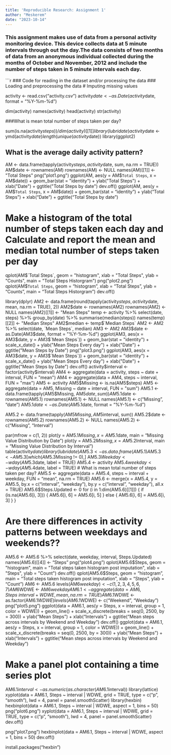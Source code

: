 ```yaml
---
title: 'Reproducible Research: Assignment 1'
author: "Meskerem"
date: "2023-10-14"
---
```


### This assignment makes use of data from a personal activity monitoring device. This device collects data at 5 minute intervals through out the day.The data consists of two months of data from an anonymous individual collected during the months of October and November, 2012 and include the number of steps taken in 5 minute intervals each day.


```r
### Code for reading in the dataset and/or processing the data
### Loading and preprocessing the data
# Imputing missing values

activity <- read.csv("activity.csv")
activity$date <- as.Date(activity$date, format = "%Y-%m-%d")

dim(activity)
names(activity)
head(activity)
str(activity)

###What is mean total number of steps taken per day?

sum(is.na(activity$steps))/dim(activity)[[1]]
library(lubridate)
activity$date <- ymd(activity$date)
length(unique(activity$date))
library(ggplot2)

## What is the average daily activity pattern?

AM <- data.frame(tapply(activity$steps, activity$date, sum, na.rm = TRUE))
AM$date <- rownames(AM)
rownames(AM) <- NULL
names(AM)[[1]] <- "Total Steps"
png("plot1.png")
ggplot(AM, aes(y = AM$`Total Steps`, x = AM$date)) + geom_bar(stat = "identity") + ylab("Total Steps") + xlab("Date") + ggtitle("Total Steps by date")
dev.off()
ggplot(AM, aes(y = AM$`Total Steps`, x = AM$date)) + geom_bar(stat = "identity") + ylab("Total Steps") + xlab("Date") + ggtitle("Total Steps by date")

# Make a histogram of the total number of steps taken each day and Calculate and report the mean and median total number of steps taken per day

qplot(AM$`Total Steps`, geom = "histogram", xlab = "Total Steps", ylab = "Counts", main = "Total Steps Historgram")
png("plot2.png")
qplot(AM$`Total Steps`, geom = "histogram", xlab = "Total Steps", ylab = "Counts", main = "Total Steps Historgram")
dev.off()

library(dplyr)
AM2 <- data.frame(round(tapply(activity$steps, activity$date, mean, na.rm = TRUE), 2))
AM2$date <- rownames(AM2)
rownames(AM2) <- NULL
names(AM2)[[1]] <- "Mean Steps"
temp <- activity %>% select(date, steps) %>% group_by(date) %>% summarise(median(steps))
names(temp)[[2]] <- "Median Steps"
AM2$median <- temp$`Median Steps`
AM2 <- AM2 %>% select(date, `Mean Steps`, median)
AM3 <- AM2
AM3$date <- as.Date(AM3$date, format = "%Y-%m-%d")
ggplot(AM3, aes(x = AM3$date, y = AM3$`Mean Steps`)) + geom_bar(stat = "identity") + scale_x_date() + ylab("Mean Steps Every day") + xlab("Date") + ggtitle("Mean Steps by Date")
png("plot3.png")
ggplot(AM3, aes(x = AM3$date, y = AM3$`Mean Steps`)) + geom_bar(stat = "identity") + scale_x_date() + ylab("Mean Steps Every day") + xlab("Date") + ggtitle("Mean Steps by Date")
dev.off()
activity$interval <- factor(activity$interval)
AM4 <- aggregate(data = activity, steps ~ date + interval, FUN = "mean")
AM4 <- aggregate(data = AM4, steps ~ interval, FUN = "max")
AM5 <- activity
AM5$Missing <- is.na(AM5$steps)
AM5 <- aggregate(data = AM5, Missing ~ date + interval, FUN = "sum")
AM5.1 <- data.frame(tapply(AM5$Missing, AM5$date, sum))
AM5.1$date <- rownames(AM5.1)
rownames(AM5.1) <- NULL
names(AM5.1) <- c("Missing", "date")
AM5.1$date <- as.Date(AM5.1$date, format = "%Y-%m-%d")

AM5.2 <- data.frame(tapply(AM5$Missing, AM5$interval, sum))
AM5.2$date <- rownames(AM5.2)
rownames(AM5.2) <- NULL
names(AM5.2) <- c("Missing", "Interval")

par(mfrow = c(1, 2))
plot(y = AM5.1$Missing, x = AM5.1$date, main = "Missing Value Distribution by Date")
plot(y = AM5.2$Missing, x = AM5.2$Interval, main = "Missing Value Distribution by Interval")
table(activity$date)
library(lubridate)
AM5.3 <- as.data.frame(AM5.1) %>% select(date, Missing) %>% arrange(desc(Missing))
AM5.3 <- AM5.3[which(AM5.3$Missing != 0),]
AM5.3$Weekday <- wday(AM5.3$date, label = TRUE)
AM5.4 <- activity
AM5.4$weekday <- wday(AM5.4$date, label = TRUE)
# What is mean total number of steps taken per day?
AM5.5 <- aggregate(data = AM5.4, steps ~ interval + weekday, FUN = "mean", na.rm = TRUE)
AM5.6 <- merge(x = AM5.4, y = AM5.5, by.x = c("interval", "weekday"), by.y = c("interval", "weekday"), all.x = TRUE)
AM5.6$Steps.Updated <- 0
for (i in 1:dim(AM5.6)[[1]]) {
  if (is.na(AM5.6[i, 3])) {
    AM5.6[i, 6] = AM5.6[i, 5]
  } else {
    AM5.6[i, 6] = AM5.6[i, 3]
  }
}

# Are there differences in activity patterns between weekdays and weekends??

AM5.6 <- AM5.6 %>% select(date, weekday, interval, Steps.Updated)
names(AM5.6)[[4]] <- "Steps"
png("plot4.png")
qplot(AM5.6$Steps, geom = "histogram", main = "Total steps taken histogram post imputation", xlab = "Steps", ylab = "Count")
dev.off()
qplot(AM5.6$Steps, geom = "histogram", main = "Total steps taken histogram post imputation", xlab = "Steps", ylab = "Count")
AM6 <- AM5.6
levels(AM6$weekday) <- c(1, 2, 3, 4, 5, 6, 7)
AM6$WDWE <- AM6$weekday %in% c(1, 2, 3, 4, 5)
AM6.1 <- aggregate(data = AM6, Steps ~ interval + WDWE, mean, na.rm = TRUE)
AM6.1$WDWE <- as.factor(AM6.1$WDWE)
levels(AM6.1$WDWE) <- c("Weekend", "Weekday")
png("plot5.png")
ggplot(data = AM6.1, aes(y = Steps, x = interval, group = 1, color = WDWE)) + geom_line() + scale_x_discrete(breaks = seq(0, 2500, by = 300)) + ylab("Mean Steps") + xlab("Intervals") + ggtitle("Mean steps across intervals by Weekend and Weekday")
dev.off()
ggplot(data = AM6.1, aes(y = Steps, x = interval, group = 1, color = WDWE)) + geom_line() + scale_x_discrete(breaks = seq(0, 2500, by = 300)) + ylab("Mean Steps") + xlab("Intervals") + ggtitle("Mean steps across intervals by Weekend and Weekday")

# Make a panel plot containing a time series plot

AM6.1$interval <- as.numeric(as.character(AM6.1$interval))
library(lattice)
xyplot(data = AM6.1, Steps ~ interval | WDWE, grid = TRUE, type = c("p", "smooth"), lwd = 4, panel = panel.smoothScatter)
library(hexbin)
hexbinplot(data = AM6.1, Steps ~ interval | WDWE, aspect = 1, bins = 50)
png("plot6.png")
xyplot(data = AM6.1, Steps ~ interval | WDWE, grid = TRUE, type = c("p", "smooth"), lwd = 4, panel = panel.smoothScatter)
dev.off()

png("plot7.png")
hexbinplot(data = AM6.1, Steps ~ interval | WDWE, aspect = 1, bins = 50)
dev.off()


install.packages("hexbin")